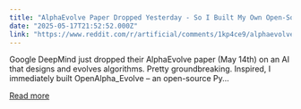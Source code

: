 ```yaml
---
title: "AlphaEvolve Paper Dropped Yesterday - So I Built My Own Open-Source Version: OpenAlpha_Evolve!"
date: "2025-05-17T21:52:52.000Z"
link: "https://www.reddit.com/r/artificial/comments/1kp4ce9/alphaevolve_paper_dropped_yesterday_so_i_built_my/"
---
```


Google DeepMind just dropped their AlphaEvolve paper (May 14th) on an AI that designs and evolves algorithms. Pretty groundbreaking.
 Inspired, I immediately built OpenAlpha_Evolve – an open-source Py...

[Read more](https://www.reddit.com/r/artificial/comments/1kp4ce9/alphaevolve_paper_dropped_yesterday_so_i_built_my/)
